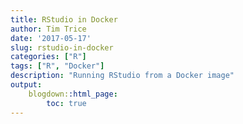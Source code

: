 ```yaml
---
title: RStudio in Docker
author: Tim Trice
date: '2017-05-17'
slug: rstudio-in-docker
categories: ["R"]
tags: ["R", "Docker"]
description: "Running RStudio from a Docker image"
output:
    blogdown::html_page:
        toc: true
---
```



